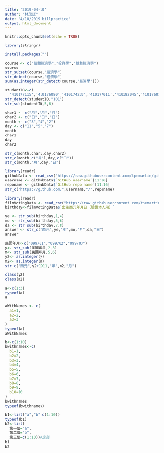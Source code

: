 ```yaml
---
title: '2019-04-10'
author: "林茂廷"
date: "4/10/2019 billpractice"
output: html_document
---
```


```r
knitr::opts_chunk$set(echo = TRUE)
```

```r
library(stringr)
```

```r
install.packages("")
```

```r
course <- c("個體經濟學","投資學","總體經濟學")
course
str_subset(course,"經濟學")
str_detect(course,"經濟學")
sum(as.integer(str_detect(course,"經濟學")))
```

```r
studentID<-c(
  '410177115','410176080','410174233','410177011','410182045','410176014')
str_detect(studentID,"101")
str_sub(studentID,5,6)
```

```r
char1 <- c("月","月","月")
char2 <- c("日","日","日")
month <- c("3","4","2")
day <- c("11","5","7")
month
char1
day 
char2
```

```r
str_c(month,char1,day,char2)
str_c(month,c("月"),day,c("日"))
str_c(month,"月",day,"日")
```
```r
library(readr)
githubData <- read_csv("https://raw.githubusercontent.com/tpemartin/github-data/master/githubData.csv")
username <- githubData$`GitHub username`[11:16]
reponame <- githubData$`GitHub repo name`[11:16]
str_c("https://github.com/",username,"/",reponame)
```

```r
library(readr)
filmVotingData <- read_csv("https://raw.githubusercontent.com/tpemartin/github-data/master/%E7%AC%AC%E4%B8%89%E5%B1%86%E7%B6%93%E6%BF%9F%E6%92%AD%E5%AE%A2%E7%AB%B6%E8%B3%BD%E5%8F%83%E8%B3%BD%E4%BD%9C%E5%93%81%E6%8A%95%E7%A5%A8%E7%B5%90%E6%9E%9C%E6%A8%A3%E6%9C%AC%20-%20Sheet1.csv")
birthday<-filmVotingData$`出生西元年月日（驗證本人用）`
```
```r
ye <- str_sub(birthday,1,4)
mo <- str_sub(birthday,5,6)
da <- str_sub(birthday,7,8)  
answer <- str_c("西元",ye,"年",mo,"月",da,"日")
answer
```
```r
民國年月<-c("099/01","099/02","099/03")
y<- str_sub(民國年月,2,3)
m<- str_sub(民國年月,5,6)
y2<- as.integer(y)
m2<- as.integer(m)
str_c("西元",y2+1911,"年",m2,"月")
```
```r
class(y2)
class(m2)
```
```r
a<-c(1:3)
typeof(a)
a
```
```r
aWithNames <- c(
  a1=1,
  a2=2,
  a3=3
)
typeof(a)
aWithNames
```
```r
b<-c(1:10)
bwithnames<-c(
  b1=1,
  b2=2,
  b3=3,
  b4=4,
  b5=5,
  b6=6,
  b7=7,
  b8=8,
  b9=9,
  b10=10
)
bwithnames
typeof(bwithnames)
```

```r
b1<-list("a","b",c(1:10))
typeof(b1)
b2<-list(
  第一個="a",
  第二個="b",
  第三個=c(1:10))#定義
b1
b2
```

